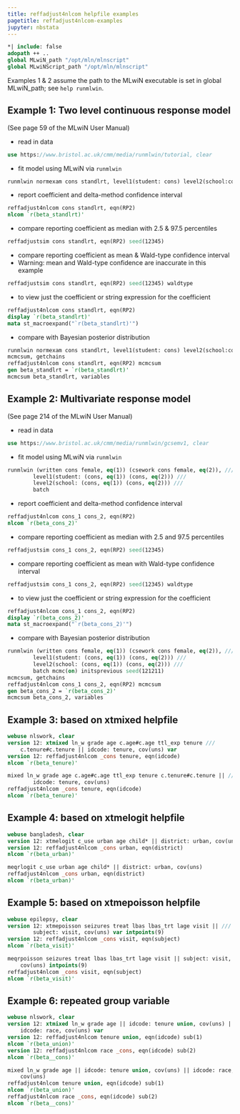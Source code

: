 ```yaml
---
title: reffadjust4nlcom helpfile examples
pagetitle: reffadjust4nlcom-examples
jupyter: nbstata
---
```


```stata
*| include: false
adopath ++ ..
global MLwiN_path "/opt/mln/mlnscript"
global MLwiNScript_path "/opt/mln/mlnscript"
```

Examples 1 & 2 assume the path to the MLwiN executable is set in global MLwiN_path; see `help runmlwin`.

## Example 1: Two level continuous response model

(See page 59 of the MLwiN User Manual)

* read in data

```stata
use https://www.bristol.ac.uk/cmm/media/runmlwin/tutorial, clear
```

* fit model using MLwiN via `runmlwin`

```stata
runmlwin normexam cons standlrt, level1(student: cons) level2(school:cons standlrt) batch
```

* report coefficient and delta-method confidence interval

```stata
reffadjust4nlcom cons standlrt, eqn(RP2)
nlcom `r(beta_standlrt)'
```

* compare reporting coefficient as median with 2.5 & 97.5 percentiles

```stata
reffadjustsim cons standlrt, eqn(RP2) seed(12345)
```

* compare reporting coefficient as mean & Wald-type confidence interval
* Warning: mean and Wald-type confidence are inaccurate in this example

```stata
reffadjustsim cons standlrt, eqn(RP2) seed(12345) waldtype
```

* to view just the coefficient or string expression for the coefficient

```stata
reffadjust4nlcom cons standlrt, eqn(RP2)
display `r(beta_standlrt)'
mata st_macroexpand("`r(beta_standlrt)'")
```

* compare with Bayesian posterior distribution

```stata
runmlwin normexam cons standlrt, level1(student: cons) level2(school:cons standlrt) batch mcmc(on) initsprevious seed(121211)
mcmcsum, getchains
reffadjust4nlcom cons standlrt, eqn(RP2) mcmcsum
gen beta_standlrt = `r(beta_standlrt)'
mcmcsum beta_standlrt, variables
```

## Example 2: Multivariate response model

(See page 214 of the MLwiN User Manual)

* read in data

```stata
use https://www.bristol.ac.uk/cmm/media/runmlwin/gcsemv1, clear
```

* fit model using MLwiN via `runmlwin`

```stata
runmlwin (written cons female, eq(1)) (csework cons female, eq(2)), ///
        level1(student: (cons, eq(1)) (cons, eq(2))) ///
        level2(school: (cons, eq(1)) (cons, eq(2))) ///
        batch
```

* report coefficient and delta-method confidence interval

```stata
reffadjust4nlcom cons_1 cons_2, eqn(RP2)
nlcom `r(beta_cons_2)'
```

* compare reporting coefficient as median with 2.5 and 97.5 percentiles

```stata
reffadjustsim cons_1 cons_2, eqn(RP2) seed(12345)
```

* compare reporting coefficient as mean with Wald-type confidence interval

```stata
reffadjustsim cons_1 cons_2, eqn(RP2) seed(12345) waldtype
```

* to view just the coefficient or string expression for the coefficient

```stata
reffadjust4nlcom cons_1 cons_2, eqn(RP2)
display `r(beta_cons_2)'
mata st_macroexpand("`r(beta_cons_2)'")
```

* compare with Bayesian posterior distribution

```stata
runmlwin (written cons female, eq(1)) (csework cons female, eq(2)), ///
        level1(student: (cons, eq(1)) (cons, eq(2))) ///
        level2(school: (cons, eq(1)) (cons, eq(2))) ///
        batch mcmc(on) initsprevious seed(121211)
mcmcsum, getchains
reffadjust4nlcom cons_1 cons_2, eqn(RP2) mcmcsum
gen beta_cons_2 = `r(beta_cons_2)'
mcmcsum beta_cons_2, variables
```

## Example 3: based on xtmixed helpfile

```stata
webuse nlswork, clear
version 12: xtmixed ln_w grade age c.age#c.age ttl_exp tenure ///
    c.tenure#c.tenure || idcode: tenure, cov(uns) var
version 12: reffadjust4nlcom _cons tenure, eqn(idcode)
nlcom `r(beta_tenure)'
```

```stata
mixed ln_w grade age c.age#c.age ttl_exp tenure c.tenure#c.tenure || ///
        idcode: tenure, cov(uns)
reffadjust4nlcom _cons tenure, eqn(idcode)
nlcom `r(beta_tenure)'
```

## Example 4: based on xtmelogit helpfile

```stata
webuse bangladesh, clear
version 12: xtmelogit c_use urban age child* || district: urban, cov(uns) var
version 12: reffadjust4nlcom _cons urban, eqn(district)
nlcom `r(beta_urban)'
```

```stata
meqrlogit c_use urban age child* || district: urban, cov(uns)
reffadjust4nlcom _cons urban, eqn(district)
nlcom `r(beta_urban)'
```

## Example 5: based on xtmepoisson helpfile

```stata
webuse epilepsy, clear
version 12: xtmepoisson seizures treat lbas lbas_trt lage visit || ///
        subject: visit, cov(uns) var intpoints(9)
version 12: reffadjust4nlcom _cons visit, eqn(subject)
nlcom `r(beta_visit)'
```

```stata
meqrpoisson seizures treat lbas lbas_trt lage visit || subject: visit, ///
    cov(uns) intpoints(9)
reffadjust4nlcom _cons visit, eqn(subject)
nlcom `r(beta_visit)'
```

## Example 6: repeated group variable

```stata
webuse nlswork, clear
version 12: xtmixed ln_w grade age || idcode: tenure union, cov(uns) || ///
    idcode: race, cov(uns) var
version 12: reffadjust4nlcom tenure union, eqn(idcode) sub(1)
nlcom `r(beta_union)'
version 12: reffadjust4nlcom race _cons, eqn(idcode) sub(2)
nlcom `r(beta__cons)'
```

```stata
mixed ln_w grade age || idcode: tenure union, cov(uns) || idcode: race, ///
    cov(uns)
reffadjust4nlcom tenure union, eqn(idcode) sub(1)
nlcom `r(beta_union)'
reffadjust4nlcom race _cons, eqn(idcode) sub(2)
nlcom `r(beta__cons)'
```
